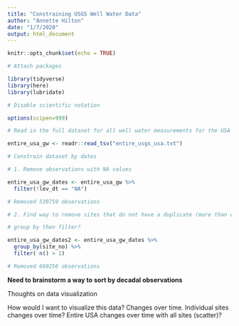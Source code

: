 ```yaml
---
title: "Constraining USGS Well Water Data"
author: "Annette Hilton"
date: "1/7/2020"
output: html_document
---
```


```r
knitr::opts_chunk$set(echo = TRUE)
```

```r
# Attach packages

library(tidyverse)
library(here)
library(lubridate)

# Disable scientific notation 

options(scipen=999)

```

```r

# Read in the full dataset for all well water measurements for the USA 

entire_usa_gw <- readr::read_tsv("entire_usgs_usa.txt")

```

```r

# Constrain dataset by dates 

# 1. Remove observations with NA values 

entire_usa_gw_dates <- entire_usa_gw %>% 
  filter(!lev_dt == "NA")

# Removed 539759 observations

# 2. Find way to remove sites that do not have a duplicate (more than one) measurement 

# group by then filter? 

entire_usa_gw_dates2 <- entire_usa_gw_dates %>% 
  group_by(site_no) %>% 
  filter( n() > 1)

# Removed 669256 observations 


```

**Need to brainstorm a way to sort by decadal observations**

Thoughts on data visualization 

How would I want to visualize this data? 
Changes over time. Individual sites changes over time? Entire USA changes over time with all sites (scatter)? 